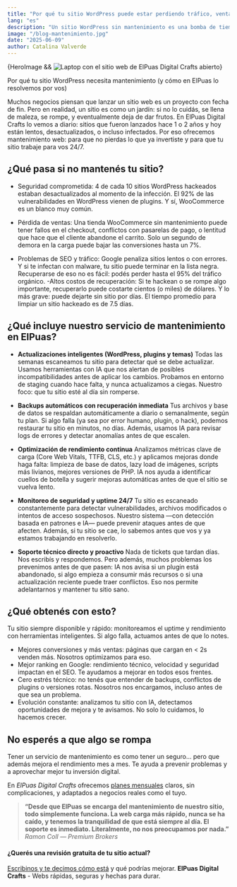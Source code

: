 ```yaml
---
title: "Por qué tu sitio WordPress puede estar perdiendo tráfico, ventas o seguridad ( y cómo el mantenimiento lo soluciona )"
lang: "es"
description: "Un sitio WordPress sin mantenimiento es una bomba de tiempo: puede volverse lento, inseguro o perder posicionamiento. En este artículo te mostramos, con datos reales, por qué el mantenimiento es esencial para proteger tus ventas, tu tráfico y tu reputación online."
image: "/blog-mantenimiento.jpg"
date: "2025-06-09"
author: Catalina Valverde
---
```


<div class="blog-hero-image">
    {HeroImage && <Image width={1020} height={510} src={HeroImage} alt="Laptop con el sitio web de ElPuas Digital Crafts abierto" />}
</div>

Por qué tu sitio WordPress necesita mantenimiento (y cómo en ElPuas lo resolvemos por vos)

Muchos negocios piensan que lanzar un sitio web es un proyecto con fecha de fin. Pero en realidad, un sitio es como un jardín: si no lo cuidás, se llena de maleza, se rompe, y eventualmente deja de dar frutos. En ElPuas Digital Crafts lo vemos a diario: sitios que fueron lanzados hace 1 o 2 años y hoy están lentos, desactualizados, o incluso infectados. Por eso ofrecemos mantenimiento web: para que no pierdas lo que ya invertiste y para que tu sitio trabaje para vos 24/7.

## ¿Qué pasa si no mantenés tu sitio?
- Seguridad comprometida: 4 de cada 10 sitios WordPress hackeados estaban desactualizados al momento de la infección. El 92% de las vulnerabilidades en WordPress vienen de plugins. Y sí, WooCommerce es un blanco muy común.

- Pérdida de ventas: Una tienda WooCommerce sin mantenimiento puede tener fallos en el checkout, conflictos con pasarelas de pago, o lentitud que hace que el cliente abandone el carrito. Solo un segundo de demora en la carga puede bajar las conversiones hasta un 7%.

- Problemas de SEO y tráfico: Google penaliza sitios lentos o con errores. Y si te infectan con malware, tu sitio puede terminar en la lista negra. Recuperarse de eso no es fácil: podés perder hasta el 95% del tráfico orgánico.
-Altos costos de recuperación: Si te hackean o se rompe algo importante, recuperarlo puede costarte cientos (o miles) de dólares. Y lo más grave: puede dejarte sin sitio por días. El tiempo promedio para limpiar un sitio hackeado es de 7.5 días.

## ¿Qué incluye nuestro servicio de mantenimiento en ElPuas?
- **Actualizaciones inteligentes (WordPress, plugins y temas)**
Todas las semanas escaneamos tu sitio para detectar qué se debe actualizar. Usamos herramientas con IA que nos alertan de posibles incompatibilidades antes de aplicar los cambios. Probamos en entorno de staging cuando hace falta, y nunca actualizamos a ciegas. Nuestro foco: que tu sitio esté al día sin romperse.

- **Backups automáticos con recuperación inmediata**
Tus archivos y base de datos se respaldan automáticamente a diario o semanalmente, según tu plan. Si algo falla (ya sea por error humano, plugin, o hack), podemos restaurar tu sitio en minutos, no días. Además, usamos IA para revisar logs de errores y detectar anomalías antes de que escalen.

- **Optimización de rendimiento continua**
Analizamos métricas clave de carga (Core Web Vitals, TTFB, CLS, etc.) y aplicamos mejoras donde haga falta: limpieza de base de datos, lazy load de imágenes, scripts más livianos, mejores versiones de PHP. IA nos ayuda a identificar cuellos de botella y sugerir mejoras automáticas antes de que el sitio se vuelva lento.

- **Monitoreo de seguridad y uptime 24/7**
Tu sitio es escaneado constantemente para detectar vulnerabilidades, archivos modificados o intentos de acceso sospechosos. Nuestro sistema —con detección basada en patrones e IA— puede prevenir ataques antes de que afecten. Además, si tu sitio se cae, lo sabemos antes que vos y ya estamos trabajando en resolverlo.

- **Soporte técnico directo y proactivo**
Nada de tickets que tardan días. Nos escribís y respondemos. Pero además, muchos problemas los prevenimos antes de que pasen: IA nos avisa si un plugin está abandonado, si algo empieza a consumir más recursos o si una actualización reciente puede traer conflictos. Eso nos permite adelantarnos y mantener tu sitio sano.

## ¿Qué obtenés con esto?
Tu sitio siempre disponible y rápido: monitoreamos el uptime y rendimiento con herramientas inteligentes. Si algo falla, actuamos antes de que lo notes.
- Mejores conversiones y más ventas: páginas que cargan en < 2s venden más. Nosotros optimizamos para eso.
- Mejor ranking en Google: rendimiento técnico, velocidad y seguridad impactan en el SEO. Te ayudamos a mejorar en todos esos frentes.
- Cero estrés técnico: no tenés que entender de backups, conflictos de plugins o versiones rotas. Nosotros nos encargamos, incluso antes de que sea un problema.
- Evolución constante: analizamos tu sitio con IA, detectamos oportunidades de mejora y te avisamos. No solo lo cuidamos, lo hacemos crecer.

## No esperés a que algo se rompa

Tener un servicio de mantenimiento es como tener un seguro… pero que además mejora el rendimiento mes a mes. Te ayuda a prevenir problemas y a aprovechar mejor tu inversión digital.

En *ElPuas Digital Crafts* ofrecemos [planes mensuales](http://localhost:4321/es/services/#pricing-title) claros, sin complicaciones, y adaptados a negocios reales como el tuyo.

> **“Desde que ElPuas se encarga del mantenimiento de nuestro sitio, todo simplemente funciona. La web carga más rápido, nunca se ha caído, y tenemos la tranquilidad de que está siempre al día. El soporte es inmediato. Literalmente, no nos preocupamos por nada.”**  
> *Ramon Coll — Premium Brokers*

#### ¿Querés una revisión gratuita de tu sitio actual?
[Escribinos y te decimos cómo está](https://elpuasdigitalcrafts.com/es/contact) y qué podrías mejorar.
**ElPuas Digital Crafts** - Webs rápidas, seguras y hechas para durar.

<div style="margin-top:var(--space-4xl);"></div>